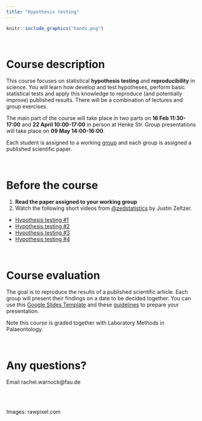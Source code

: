 ```yaml
---
title: "Hypothesis testing"
---
```


```r
knitr::include_graphics("hands.png")
```

\

# Course description

This course focuses on statistical **hypothesis testing** and **reproducibility** in science. 
You will learn how develop and test hypotheses, perform basic statistical tests and apply this knowledge to reproduce (and potentially improve) published results. There will be a combination of lectures and group exercises. 

The main part of the course will take place in two parts on **16 Feb 11:30-17:00** and **22 April 10:00-17:00** in person at Henke Str. Group presentations will take place on **09 May 14:00-16:00**.

Each student is assigned to a working [group](groups.html) and each group is assigned a published scientific paper.

\

# Before the course

1. **Read the paper assigned to your working group**
2. Watch the following short videos from [@zedstatistics](http://www.zstatistics.com/videos) by Justin Zeltzer.
  * [Hypothesis testing #1](https://www.youtube.com/watch?v=zR2QLacylqQ&t)
  * [Hypothesis testing #2](https://www.youtube.com/watch?v=2GU_R7G5m-8&t)
  * [Hypothesis testing #3](https://www.youtube.com/watch?v=Z8E3hi8INZk)
  * [Hypothesis testing #4](https://www.youtube.com/watch?v=bh_5Yr3YjO0)

\

# Course evaluation

The goal is to reproduce the results of a published scientific article.
Each group will present their findings on a date to be decided together.
You can use this [Google Slides Template](https://docs.google.com/presentation/d/1Z3RekIrHsS4-oqRluidL1kNbYLjBMT8CeUDf4szyPQo/edit?usp=sharing) and these [guidelines](https://docs.google.com/spreadsheets/d/1IJbtdQ-KDsJPKNBlwaGw7zQPG9BbBA9FGfKTNFFHbVk/) to prepare your presentation.

Note this course is graded together with Laboratory Methods in Palaeontology.

\

# Any questions?

Email rachel.warnock@fau.de

\
\

Images: rawpixel.com

